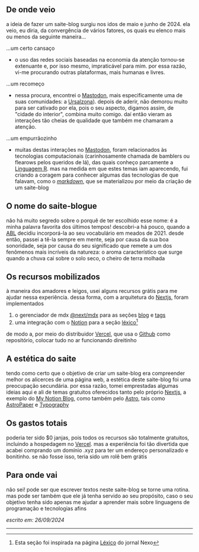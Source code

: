 ## De onde veio

a ideia de fazer um saite-blog surgiu nos idos de maio e junho de 2024. ela veio, 
eu diria, da convergência de vários fatores, os quais eu elenco mais ou menos
da seguinte maneira...

...um certo cansaço

* o uso das redes sociais baseadas na economia da atenção tornou-se
extenuante e, por isso mesmo, impraticável para mim. por essa razão, vi-me 
procurando outras plataformas, mais humanas e livres.

...um recomeço

* nessa procura, encontrei o [Mastodon](https://joinmastodon.org/pt-BR), 
mais especificamente uma de suas comunidades: a [Ursalzona](https://ursal.zone)).
depois de aderir, não demorou muito para ser cativado por ela, pois o seu aspecto, 
digamos assim, de "cidade do interior", combina muito comigo. daí então vieram
as interações tão cheias de qualidade que também me chamaram a atenção.

...um empurrãozinho

* muitas destas interações no [Mastodon](https://joinmastodon.org/pt-BR),
foram relacionados às tecnologias computacionais (carinhosamente chamada de 
bamblers ou flearows pelos queridos de lá), das quais conheço parcamente 
a [Linguagem R](https://www.r-project.org/). mas na medida em que estes temas iam 
aparecendo, fui criando a coragem para conhecer algumas das tecnologias de 
que falavam, como o _[markdown](https://www.markdownguide.org/)_, que se 
materializou por meio da criação de um saite-blog

## O nome do saite-blogue

não há muito segredo sobre o porquê de ter escolhido esse nome: é a minha palavra favorita dos 
últimos tempos! descobri-a há pouco, quando a [ABL](https://www.academia.org.br/) decidiu 
incorporá-la ao seu vocabulário em meados de 2021. desde então, passei a tê-la sempre em mente, 
seja por causa da sua boa sonoridade, seja por causa do seu significado que remete a um dos 
fenômenos mais incríveis da natureza: o aroma característico que surge quando a chuva cai sobre 
o solo seco​, o cheiro de terra molhada

## Os recursos mobilizados

à maneira dos amadores e leigos, usei alguns recursos grátis para me ajudar nessa experiência.
dessa forma, com a arquitetura do [Nextjs](https://nextjs.org/), foram implementados

1. o gerenciador de mdx [@next/mdx](https://www.npmjs.com/package/@next/mdx) para as seções [blog](http://petricor.xyz/blog) e [tags](http://petricor.xyz/tags)
2. uma integração com o [Notion](https://www.notion.so/pt) para a seção [léxico](http://petricor.xyz/lexico)[^1]

de modo a, por meio do distribuidor [Vercel](https://vercel.com/), que usa o 
[Github](https://github.com/renribsilva/petricor) como repositório, colocar tudo no ar funcionando direitinho

## A estética do saite

tendo como certo que o objetivo de criar um saite-blog era compreender melhor os alicerces de
uma página web, a estética deste saite-blog foi uma preocupação secundária. por essa razão, 
tomei emprestadas algumas ideias aqui e ali de temas gratuitos oferecidos tanto pelo próprio 
[Nextjs](https://nextjs.org/), a exemplo do [My Notion Blog](https://vercel.com/templates/next.js/notion-blog), 
como também pelo [Astro](https://astro.build/), tais como [AstroPaper](https://astro.build/themes/details/astropaper/)
e [Typography](https://astro.build/themes/details/typography/)

## Os gastos totais

poderia ter sido $0 janjas, pois todos os recursos são totalmente gratuitos, incluindo a hospedagem
no [Vercel](https://vercel.com/). mas a experiência foi tão divertida que acabei comprando um 
domínio .xyz para ter um endereço personalizado e bonitinho. se não fosse isso, teria sido um 
rolê bem grátis

## Para onde vai

não sei! pode ser que escrever textos neste saite-blog se torne uma rotina. mas pode ser também
que ele já tenha servido ao seu propósito, caso o seu objetivo tenha sido apenas me ajudar a 
aprender mais sobre linguagens de programação e tecnologias afins

_escrito em: 26/09/2024_

---

[^1]: Esta seção foi inspirada na página [Léxico](https://www.nexojornal.com.br/lexico) do
jornal Nexo